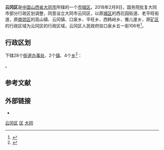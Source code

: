 {{Infobox China County
|Belong = [[山西省|山西省]][[大同市|大同市]]
}}

'''云冈区'''是[[中国|中国]][[山西省|山西省]][[大同市|大同市]]所辖的一个[[市辖区|市辖区]]。2018年2月9日，国务院批复大同市部分行政区划调整，同意设立大同市云冈区，以原[[城区_(大同市)|城区]]的西花园街道、老平旺街道，原[[南郊区_(大同市)|南郊区]]的高山镇、云冈镇、口泉乡、平旺乡、西韩岭乡、雅儿崖乡，原[[矿区_(大同市)|矿区]]的行政区域为云冈区的行政区域，云冈区人民政府驻口泉乡五一街106号<ref>{{cite web |url=http://www.thepaper.cn/newsDetail_forward_2035690 |title=山西大同区划调整获批：撤销城区、南郊区、矿区 |publisher=澎湃新闻 |accessdate=2018-03-22 |archive-date=2018-03-22 |archive-url=https://web.archive.org/web/20180322081831/http://www.thepaper.cn/newsDetail_forward_2035690 |dead-url=no }}</ref>。

== 行政区划 ==
{{PAGENAMEBASE}}下辖28个[[街道办事处|街道办事处]]、2个[[行政建制镇|镇]]、4个[[乡_(中华人民共和国)|乡]]<ref>{{PRC admin/ref sgc|14/02/14}}</ref>：

{{PRC admin/children|14/02/14}}。

== 参考文献 ==
{{reflist}}

== 外部链接 ==
* {{Official website|http://www.yungang.gov.cn/|name=大同市云冈区人民政府}}

{{云冈区行政区划}}
{{大同市行政区划}}
{{山西行政区划}}

[[Category:云冈区|]]
[[Category:大同区县|区]]
[[Category:山西市辖区|大同]]